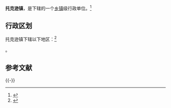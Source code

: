 {{中国乡级行政区|65/21/23/100/000}}

'''托克逊镇'''，是{{PRC admin/fullname|65/21/23/100/000|3}}下辖的一个[[乡镇|乡镇]]级行政单位。<ref>{{PRC admin/ref sgc|{{PRC admin/parent|65/21/23/100/000}}}}</ref>

== 行政区划 ==

托克逊镇下辖以下地区：<ref>{{PRC admin/ref sgc|65/21/23/100/000}}</ref>

{{PRC admin/children|65/21/23/100/000}}。

== 参考文献 ==
{{Reflist}}

{{-}}
{{PRC admin/navcat|65/21/23/100/000}}

{{行政区划小作品}}